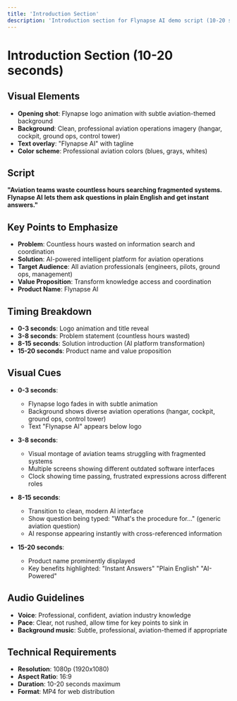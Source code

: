 ```yaml
---
title: 'Introduction Section'
description: 'Introduction section for Flynapse AI demo script (10-20 seconds)'
---
```


# Introduction Section (10-20 seconds)

## Visual Elements
- **Opening shot**: Flynapse logo animation with subtle aviation-themed background
- **Background**: Clean, professional aviation operations imagery (hangar, cockpit, ground ops, control tower)
- **Text overlay**: "Flynapse AI" with tagline
- **Color scheme**: Professional aviation colors (blues, grays, whites)

## Script
**"Aviation teams waste countless hours searching fragmented systems. Flynapse AI lets them ask questions in plain English and get instant answers."**

## Key Points to Emphasize
- **Problem**: Countless hours wasted on information search and coordination
- **Solution**: AI-powered intelligent platform for aviation operations
- **Target Audience**: All aviation professionals (engineers, pilots, ground ops, management)
- **Value Proposition**: Transform knowledge access and coordination
- **Product Name**: Flynapse AI

## Timing Breakdown
- **0-3 seconds**: Logo animation and title reveal
- **3-8 seconds**: Problem statement (countless hours wasted)
- **8-15 seconds**: Solution introduction (AI platform transformation)
- **15-20 seconds**: Product name and value proposition

## Visual Cues
- **0-3 seconds**:
  - Flynapse logo fades in with subtle animation
  - Background shows diverse aviation operations (hangar, cockpit, ground ops, control tower)
  - Text "Flynapse AI" appears below logo

- **3-8 seconds**:
  - Visual montage of aviation teams struggling with fragmented systems
  - Multiple screens showing different outdated software interfaces
  - Clock showing time passing, frustrated expressions across different roles

- **8-15 seconds**:
  - Transition to clean, modern AI interface
  - Show question being typed: "What's the procedure for..." (generic aviation question)
  - AI response appearing instantly with cross-referenced information

- **15-20 seconds**:
  - Product name prominently displayed
  - Key benefits highlighted: "Instant Answers" "Plain English" "AI-Powered"

## Audio Guidelines
- **Voice**: Professional, confident, aviation industry knowledge
- **Pace**: Clear, not rushed, allow time for key points to sink in
- **Background music**: Subtle, professional, aviation-themed if appropriate

## Technical Requirements
- **Resolution**: 1080p (1920x1080)
- **Aspect Ratio**: 16:9
- **Duration**: 10-20 seconds maximum
- **Format**: MP4 for web distribution
